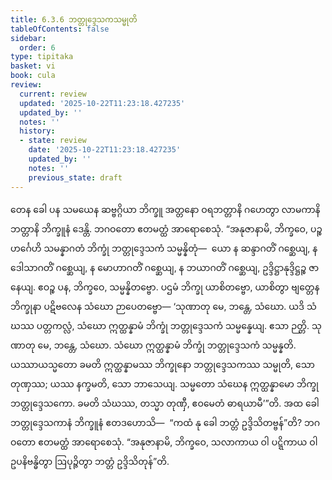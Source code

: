 ```yaml
---
title: 6.3.6 ဘတ္တုဒ္ဒေသကသမ္မုတိ
tableOfContents: false
sidebar:
  order: 6
type: tipitaka
basket: vi
book: cula
review:
  current: review
  updated: '2025-10-22T11:23:18.427235'
  updated_by: ''
  notes: ''
  history:
  - state: review
    date: '2025-10-22T11:23:18.427235'
    updated_by: ''
    notes: ''
    previous_state: draft
---
```



<ReviewStatus review={frontmatter.review} showDetails={true} />

<HypothesisAnnotation frontmatter={frontmatter} />

<DynamicBreadcrumb />

<Division number="326" book="cula" e="ch" v="4" p="330">

<Paragraph number="1431" book="cula">
တေန ခေါ ပန သမယေန ဆဗ္ဗဂ္ဂိယာ ဘိက္ခူ အတ္တနော ဝရဘတ္တာနိ ဂဟေတွာ လာမကာနိ ဘတ္တာနိ ဘိက္ခူနံ ဒေန္တိ. ဘဂဝတော ဧတမတ္ထံ အာရောစေသုံ. “အနုဇာနာမိ, ဘိက္ခဝေ, ပဉ္စဟင်္ဂေဟိ သမန္နာဂတံ ဘိက္ခုံ ဘတ္တုဒ္ဒေသကံ သမ္မန္နိတုံ—  ယော န ဆန္ဒာဂတိံ ဂစ္ဆေယျ, န ဒေါသာဂတိံ ဂစ္ဆေယျ, န မောဟာဂတိံ ဂစ္ဆေယျ, န ဘယာဂတိံ ဂစ္ဆေယျ, ဥဒ္ဒိဋ္ဌာနုဒ္ဒိဋ္ဌဉ္စ ဇာနေယျ. ဧဝဉ္စ ပန, ဘိက္ခဝေ, သမ္မန္နိတဗ္ဗော. ပဌမံ ဘိက္ခု ယာစိတဗ္ဗော, ယာစိတွာ ဗျတ္တေန ဘိက္ခုနာ ပဋိဗလေန သံဃော ဉာပေတဗ္ဗော—
</Paragraph>

<Paragraph number="1432" book="cula">
‘သုဏာတု မေ, ဘန္တေ, သံဃော. ယဒိ သံဃဿ ပတ္တကလ္လံ, သံဃော ဣတ္ထန္နာမံ ဘိက္ခုံ ဘတ္တုဒ္ဒေသကံ သမ္မန္နေယျ. ဧသာ ဉတ္တိ.
</Paragraph>

<Paragraph number="1433" book="cula">
သုဏာတု မေ, ဘန္တေ, သံဃော. သံဃော ဣတ္ထန္နာမံ ဘိက္ခုံ ဘတ္တုဒ္ဒေသကံ သမ္မန္နတိ. ယဿာယသ္မတော ခမတိ ဣတ္ထန္နာမဿ ဘိက္ခုနော ဘတ္တုဒ္ဒေသကဿ သမ္မုတိ, သော တုဏှဿ; ယဿ နက္ခမတိ, သော ဘာသေယျ.
</Paragraph>

<Paragraph number="1434" book="cula">
သမ္မတော သံဃေန ဣတ္ထန္နာမော ဘိက္ခု ဘတ္တုဒ္ဒေသကော. ခမတိ သံဃဿ, တသ္မာ တုဏှီ, ဧဝမေတံ ဓာရယာမီ’”တိ.
</Paragraph>

<Paragraph number="1435" book="cula">
အထ ခေါ ဘတ္တုဒ္ဒေသကာနံ ဘိက္ခူနံ ဧတဒဟောသိ—  “ကထံ နု ခေါ ဘတ္တံ ဥဒ္ဒိသိတဗ္ဗန်”တိ? ဘဂဝတော ဧတမတ္ထံ အာရောစေသုံ. “အနုဇာနာမိ, ဘိက္ခဝေ, သလာကာယ ဝါ ပဋ္ဋိကာယ ဝါ ဥပနိဗန္ဓိတွာ ဩပုဉ္ဇိတွာ ဘတ္တံ ဥဒ္ဒိသိတုန်”တိ.
</Paragraph>
</Division>